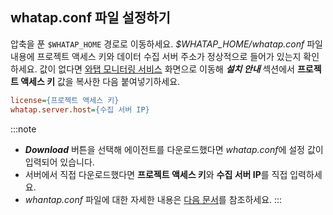 ## whatap.conf 파일 설정하기

압축을 푼 `$WHATAP_HOME` 경로로 이동하세요. *$WHATAP_HOME/whatap.conf* 파일 내용에 프로젝트 액세스 키와 데이터 수집 서버 주소가 정상적으로 들어가 있는지 확인하세요. 값이 없다면 [와탭 모니터링 서비스](https://service.whatap.io) 화면으로 이동해 ***설치 안내*** 섹션에서 **프로젝트 액세스 키** 값을 복사한 다음 붙여넣기하세요.

```ini title=$WHATAP_HOME/whatap.conf
license={프로젝트 액세스 키}
whatap.server.host={수집 서버 IP}
```

:::note
* ***Download*** 버튼을 선택해 에이전트를 다운로드했다면 *whatap.conf*에 설정 값이 입력되어 있습니다. 
* 서버에서 직접 다운로드했다면 **프로젝트 액세스 키**와 **수집 서버 IP**를 직접 입력하세요.
* *whantap.conf* 파일에 대한 자세한 내용은 [다음 문서](java-set-agent)를 참조하세요.
:::